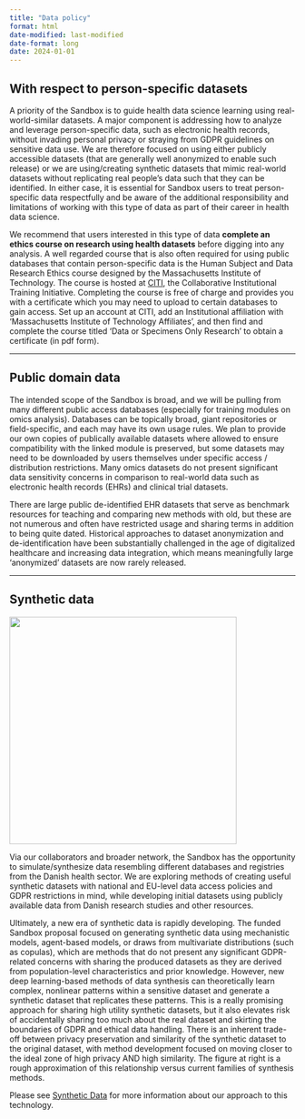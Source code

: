 ```yaml
---
title: "Data policy"
format: html
date-modified: last-modified
date-format: long
date: 2024-01-01
---
```


## With respect to person-specific datasets 

A priority of the Sandbox is to guide health data science learning using real-world-similar datasets. A major component is addressing how to analyze and leverage person-specific data, such as electronic health records, without invading personal privacy or straying from GDPR guidelines on sensitive data use. We are therefore focused on using either publicly accessible datasets (that are generally well anonymized to enable such release) or we are using/creating synthetic datasets that mimic real-world datasets without replicating real people's data such that they can be identified. In either case, it is essential for Sandbox users to treat person-specific data respectfully and be aware of the additional responsibility and limitations of working with this type of data as part of their career in health data science.

We recommend that users interested in this type of data **complete an ethics course on research using health datasets** before digging into any analysis. A well regarded course that is also often required for using public databases that contain person-specific data is the Human Subject and Data Research Ethics course designed by the Massachusetts Institute of Technology. The course is hosted at [CITI](https://about.citiprogram.org/), the Collaborative Institutional Training Initiative. Completing the course is free of charge and provides you with a certificate which you may need to upload to certain databases to gain access. Set up an account at CITI, add an Institutional affiliation with 'Massachusetts Institute of Technology Affiliates', and then find and complete the course titled 'Data or Specimens Only Research' to obtain a certificate (in pdf form). 

---

## Public domain data
The intended scope of the Sandbox is broad, and we will be pulling from many different public access databases (especially for training modules on omics analysis). Databases can be topically broad, giant repositories or field-specific, and each may have its own usage rules. We plan to provide our own copies of publically available datasets where allowed to ensure compatibility with the linked module is preserved, but some datasets may need to be downloaded by users themselves under specific access / distribution restrictions. Many omics datasets do not present significant data sensitivity concerns in comparison to real-world data such as electronic health records (EHRs) and clinical trial datasets. 

There are large public de-identified EHR datasets that serve as benchmark resources for teaching and comparing new methods with old, but these are not numerous and often have restricted usage and sharing terms in addition to being quite dated. Historical approaches to dataset anonymization and de-identification have been substantially challenged in the age of digitalized healthcare and increasing data integration, which means meaningfully large 'anonymized' datasets are now rarely released.

---

## Synthetic data

![]("../images/Tradeoff_base.svg"){width="400px" fig-align="right"}

<!--- 
![tradeoff](../assets/images/Tradeoff_base.svg#right) 
-->

Via our collaborators and broader network, the Sandbox has the opportunity to simulate/synthesize data resembling different databases and registries from the Danish health sector. We are exploring methods of creating useful synthetic datasets with national and EU-level data access policies and GDPR restrictions in mind, while developing initial datasets using publicly available data from Danish research studies and other resources.

Ultimately, a new era of synthetic data is rapidly developing. The funded Sandbox proposal focused on generating synthetic data using mechanistic models, agent-based models, or draws from multivariate distributions (such as copulas), which are methods that do not present any significant GDPR-related concerns with sharing the produced datasets as they are derived from population-level characteristics and prior knowledge. However, new deep learning-based methods of data synthesis can theoretically learn complex, nonlinear patterns within a sensitive dataset and generate a synthetic dataset that replicates these patterns. This is a really promising approach for sharing high utility synthetic datasets, but it also elevates risk of accidentally sharing too much about the real dataset and skirting the boundaries of GDPR and ethical data handling. There is an inherent trade-off between privacy preservation and similarity of the synthetic dataset to the original dataset, with method development focused on moving closer to the ideal zone of high privacy AND high similarity. The figure at right is a rough approximation of this relationship versus current families of synthesis methods. 

Please see [Synthetic Data](synthdata.qmd) for more information about our approach to this technology.
